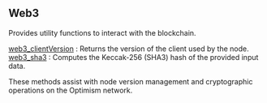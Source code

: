 
## Web3

<Meta
  title="Optimism web3 info | dRPC"
/>

Provides utility functions to interact with the blockchain.

[web3_clientVersion](/optimism-api/web3/web3_clientVersion) : Returns the version of the client used by the node. \
[web3_sha3](/optimism-api/web3/web3_sha3) : Computes the Keccak-256 (SHA3) hash of the provided input data.

These methods assist with node version management and cryptographic operations on the Optimism network.

<Space h={16} />
<GetStarted />